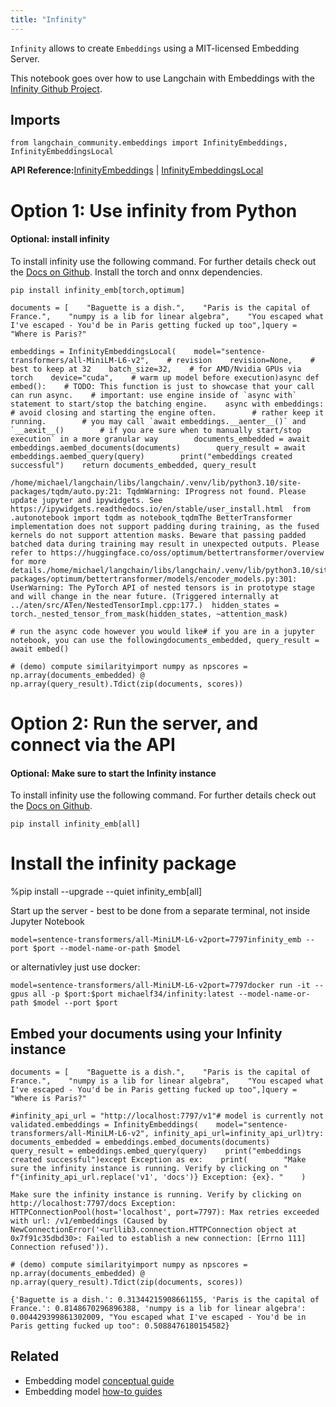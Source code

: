 ```yaml
---
title: "Infinity"
---
```


`Infinity` allows to create `Embeddings` using a MIT-licensed Embedding Server.

This notebook goes over how to use Langchain with Embeddings with the [Infinity Github Project](https://github.com/michaelfeil/infinity).

## Imports

```
from langchain_community.embeddings import InfinityEmbeddings, InfinityEmbeddingsLocal
```

**API Reference:**[InfinityEmbeddings](https://python.langchain.com/api_reference/community/embeddings/langchain_community.embeddings.infinity.InfinityEmbeddings.html) | [InfinityEmbeddingsLocal](https://python.langchain.com/api_reference/community/embeddings/langchain_community.embeddings.infinity_local.InfinityEmbeddingsLocal.html)

# Option 1: Use infinity from Python

#### Optional: install infinity

To install infinity use the following command. For further details check out the [Docs on Github](https://github.com/michaelfeil/infinity). Install the torch and onnx dependencies.

```
pip install infinity_emb[torch,optimum]
```

```
documents = [    "Baguette is a dish.",    "Paris is the capital of France.",    "numpy is a lib for linear algebra",    "You escaped what I've escaped - You'd be in Paris getting fucked up too",]query = "Where is Paris?"
```

```
embeddings = InfinityEmbeddingsLocal(    model="sentence-transformers/all-MiniLM-L6-v2",    # revision    revision=None,    # best to keep at 32    batch_size=32,    # for AMD/Nvidia GPUs via torch    device="cuda",    # warm up model before execution)async def embed():    # TODO: This function is just to showcase that your call can run async.    # important: use engine inside of `async with` statement to start/stop the batching engine.    async with embeddings:        # avoid closing and starting the engine often.        # rather keep it running.        # you may call `await embeddings.__aenter__()` and `__aexit__()        # if you are sure when to manually start/stop execution` in a more granular way        documents_embedded = await embeddings.aembed_documents(documents)        query_result = await embeddings.aembed_query(query)        print("embeddings created successful")    return documents_embedded, query_result
```

```
/home/michael/langchain/libs/langchain/.venv/lib/python3.10/site-packages/tqdm/auto.py:21: TqdmWarning: IProgress not found. Please update jupyter and ipywidgets. See https://ipywidgets.readthedocs.io/en/stable/user_install.html  from .autonotebook import tqdm as notebook_tqdmThe BetterTransformer implementation does not support padding during training, as the fused kernels do not support attention masks. Beware that passing padded batched data during training may result in unexpected outputs. Please refer to https://huggingface.co/oss/optimum/bettertransformer/overview for more details./home/michael/langchain/libs/langchain/.venv/lib/python3.10/site-packages/optimum/bettertransformer/models/encoder_models.py:301: UserWarning: The PyTorch API of nested tensors is in prototype stage and will change in the near future. (Triggered internally at ../aten/src/ATen/NestedTensorImpl.cpp:177.)  hidden_states = torch._nested_tensor_from_mask(hidden_states, ~attention_mask)
```

```
# run the async code however you would like# if you are in a jupyter notebook, you can use the followingdocuments_embedded, query_result = await embed()
```

```
# (demo) compute similarityimport numpy as npscores = np.array(documents_embedded) @ np.array(query_result).Tdict(zip(documents, scores))
```

# Option 2: Run the server, and connect via the API

#### Optional: Make sure to start the Infinity instance

To install infinity use the following command. For further details check out the [Docs on Github](https://github.com/michaelfeil/infinity).

```
pip install infinity_emb[all]
```

# Install the infinity package

%pip install --upgrade --quiet infinity\_emb\[all]

Start up the server - best to be done from a separate terminal, not inside Jupyter Notebook

```
model=sentence-transformers/all-MiniLM-L6-v2port=7797infinity_emb --port $port --model-name-or-path $model
```

or alternativley just use docker:

```
model=sentence-transformers/all-MiniLM-L6-v2port=7797docker run -it --gpus all -p $port:$port michaelf34/infinity:latest --model-name-or-path $model --port $port
```

## Embed your documents using your Infinity instance

```
documents = [    "Baguette is a dish.",    "Paris is the capital of France.",    "numpy is a lib for linear algebra",    "You escaped what I've escaped - You'd be in Paris getting fucked up too",]query = "Where is Paris?"
```

```
#infinity_api_url = "http://localhost:7797/v1"# model is currently not validated.embeddings = InfinityEmbeddings(    model="sentence-transformers/all-MiniLM-L6-v2", infinity_api_url=infinity_api_url)try:    documents_embedded = embeddings.embed_documents(documents)    query_result = embeddings.embed_query(query)    print("embeddings created successful")except Exception as ex:    print(        "Make sure the infinity instance is running. Verify by clicking on "        f"{infinity_api_url.replace('v1', 'docs')} Exception: {ex}. "    )
```

```
Make sure the infinity instance is running. Verify by clicking on http://localhost:7797/docs Exception: HTTPConnectionPool(host='localhost', port=7797): Max retries exceeded with url: /v1/embeddings (Caused by NewConnectionError('<urllib3.connection.HTTPConnection object at 0x7f91c35dbd30>: Failed to establish a new connection: [Errno 111] Connection refused')).
```

```
# (demo) compute similarityimport numpy as npscores = np.array(documents_embedded) @ np.array(query_result).Tdict(zip(documents, scores))
```

```
{'Baguette is a dish.': 0.31344215908661155, 'Paris is the capital of France.': 0.8148670296896388, 'numpy is a lib for linear algebra': 0.004429399861302009, "You escaped what I've escaped - You'd be in Paris getting fucked up too": 0.5088476180154582}
```

## Related

* Embedding model [conceptual guide](/src/oss/concepts/embedding_models)
* Embedding model [how-to guides](/src/oss/how_to/#embedding-models)
